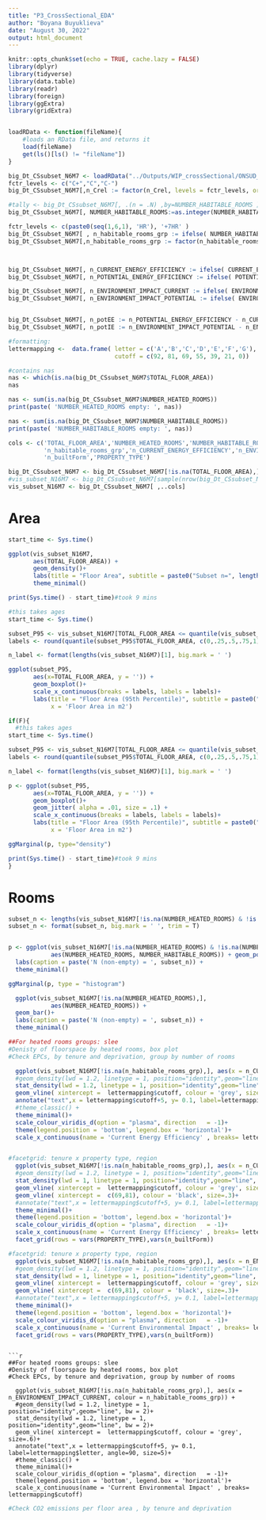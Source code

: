 ```yaml
---
title: "P3_CrossSectional_EDA"
author: "Boyana Buyuklieva"
date: "August 30, 2022"
output: html_document
---
```


```r
knitr::opts_chunk$set(echo = TRUE, cache.lazy = FALSE)
library(dplyr)
library(tidyverse)
library(data.table)
library(readr)
library(foreign)
library(ggExtra)
library(gridExtra)


loadRData <- function(fileName){
    #loads an RData file, and returns it
    load(fileName)
    get(ls()[ls() != "fileName"])
}

big_Dt_CSsubset_N6M7 <- loadRData("../Outputs/WIP_crossSectional/ONSUD_crossSectional_subset_N16744771.RData")
fctr_levels <- c("C+","C","C-")
big_Dt_CSsubset_N6M7[,n_Crel := factor(n_Crel, levels = fctr_levels, ordered = T)]

#tally <- big_Dt_CSsubset_N6M7[, .(n = .N) ,by=NUMBER_HABITABLE_ROOMS ]
big_Dt_CSsubset_N6M7[, NUMBER_HABITABLE_ROOMS:=as.integer(NUMBER_HABITABLE_ROOMS)]

fctr_levels <- c(paste0(seq(1,6,1), 'HR'), '+7HR' )
big_Dt_CSsubset_N6M7[ , n_habitable_rooms_grp := ifelse( NUMBER_HABITABLE_ROOMS>6,'+7HR', paste0(NUMBER_HABITABLE_ROOMS,'HR'))]
big_Dt_CSsubset_N6M7[,n_habitable_rooms_grp := factor(n_habitable_rooms_grp, levels = fctr_levels, ordered = T)]



big_Dt_CSsubset_N6M7[, n_CURRENT_ENERGY_EFFICIENCY := ifelse( CURRENT_ENERGY_EFFICIENCY>100 ,101, CURRENT_ENERGY_EFFICIENCY)]
big_Dt_CSsubset_N6M7[, n_POTENTIAL_ENERGY_EFFICIENCY := ifelse( POTENTIAL_ENERGY_EFFICIENCY>100 ,101, POTENTIAL_ENERGY_EFFICIENCY)]

big_Dt_CSsubset_N6M7[, n_ENVIRONMENT_IMPACT_CURRENT := ifelse( ENVIRONMENT_IMPACT_CURRENT>100 ,101, ENVIRONMENT_IMPACT_CURRENT)]
big_Dt_CSsubset_N6M7[, n_ENVIRONMENT_IMPACT_POTENTIAL := ifelse( ENVIRONMENT_IMPACT_POTENTIAL>100 ,101, ENVIRONMENT_IMPACT_POTENTIAL)]


big_Dt_CSsubset_N6M7[, n_potEE := n_POTENTIAL_ENERGY_EFFICIENCY - n_CURRENT_ENERGY_EFFICIENCY]
big_Dt_CSsubset_N6M7[, n_potIE := n_ENVIRONMENT_IMPACT_POTENTIAL - n_ENVIRONMENT_IMPACT_CURRENT]

#formatting:
lettermapping <-  data.frame( letter = c('A','B','C','D','E','F','G'), 
                              cutoff = c(92, 81, 69, 55, 39, 21, 0))

```

```r
#contains nas
nas <- which(is.na(big_Dt_CSsubset_N6M7$TOTAL_FLOOR_AREA)) 
nas

nas <- sum(is.na(big_Dt_CSsubset_N6M7$NUMBER_HEATED_ROOMS))
print(paste( 'NUMBER_HEATED_ROOMS empty: ', nas))

nas <- sum(is.na(big_Dt_CSsubset_N6M7$NUMBER_HABITABLE_ROOMS))
print(paste( 'NUMBER_HABITABLE_ROOMS empty: ', nas))
```


```r
cols <- c('TOTAL_FLOOR_AREA','NUMBER_HEATED_ROOMS','NUMBER_HABITABLE_ROOMS',
          'n_habitable_rooms_grp','n_CURRENT_ENERGY_EFFICIENCY','n_ENVIRONMENT_IMPACT_CURRENT',
          'n_builtForm','PROPERTY_TYPE')

big_Dt_CSsubset_N6M7 <- big_Dt_CSsubset_N6M7[!is.na(TOTAL_FLOOR_AREA),]
#vis_subset_N16M7 <- big_Dt_CSsubset_N6M7[sample(nrow(big_Dt_CSsubset_N6M7), 2000, replace = F ), ..cols ]
vis_subset_N16M7 <- big_Dt_CSsubset_N6M7[ ,..cols]


```


# Area
```r
start_time <- Sys.time()

ggplot(vis_subset_N16M7, 
       aes(TOTAL_FLOOR_AREA)) +
       geom_density()+
       labs(title = "Floor Area", subtitle = paste0("Subset n=", lengths(vis_subset_N16M7[!is.na(TOTAL_FLOOR_AREA), ])[1]))+
       theme_minimal()

print(Sys.time() - start_time)#took 9 mins
```


```r
#this takes ages
start_time <- Sys.time()

subset_P95 <- vis_subset_N16M7[TOTAL_FLOOR_AREA <= quantile(vis_subset_N16M7$TOTAL_FLOOR_AREA, 0.95, na.rm = T), ]
labels <- round(quantile(subset_P95$TOTAL_FLOOR_AREA, c(0,.25,.5,.75,1), na.rm = T),0)

n_label <- format(lengths(vis_subset_N16M7)[1], big.mark = ' ')

ggplot(subset_P95, 
       aes(x=TOTAL_FLOOR_AREA, y = '')) +
       geom_boxplot()+
       scale_x_continuous(breaks = labels, labels = labels)+ 
       labs(title = "Floor Area (95th Percentile)", subtitle = paste0("Subset n=", n_label),
            x = 'Floor Area in m2')
```




```r
if(F){
  #this takes ages
start_time <- Sys.time()

subset_P95 <- vis_subset_N16M7[TOTAL_FLOOR_AREA <= quantile(vis_subset_N16M7$TOTAL_FLOOR_AREA, 0.95, na.rm = T), ]
labels <- round(quantile(subset_P95$TOTAL_FLOOR_AREA, c(0,.25,.5,.75,1), na.rm = T),0)

n_label <- format(lengths(vis_subset_N16M7)[1], big.mark = ' ')

p <- ggplot(subset_P95, 
       aes(x=TOTAL_FLOOR_AREA, y = '')) +
       geom_boxplot()+
       geom_jitter( alpha = .01, size = .1) +
       scale_x_continuous(breaks = labels, labels = labels)+ 
       labs(title = "Floor Area (95th Percentile)", subtitle = paste0("Subset n=", n_label),
            x = 'Floor Area in m2')

ggMarginal(p, type="density") 

print(Sys.time() - start_time)#took 9 mins
}

```

# Rooms
```r
subset_n <- lengths(vis_subset_N16M7[!is.na(NUMBER_HEATED_ROOMS) & !is.na(NUMBER_HABITABLE_ROOMS),])[1]
subset_n <- format(subset_n, big.mark = ' ', trim = T)


p <- ggplot(vis_subset_N16M7[!is.na(NUMBER_HEATED_ROOMS) & !is.na(NUMBER_HABITABLE_ROOMS),],
            aes(NUMBER_HEATED_ROOMS, NUMBER_HABITABLE_ROOMS)) + geom_point()+
  labs(caption = paste('N (non-empty) = ', subset_n)) + 
  theme_minimal()

ggMarginal(p, type = "histogram")
```


```r
  ggplot(vis_subset_N16M7[!is.na(NUMBER_HEATED_ROOMS),],
            aes(NUMBER_HEATED_ROOMS)) + 
  geom_bar()+
  labs(caption = paste('N (non-empty) = ', subset_n)) + 
  theme_minimal()
```
```r
##For heated rooms groups: slee
#Denisty of floorspace by heated rooms, box plot 
#Check EPCs, by tenure and deprivation, group by number of rooms

  ggplot(vis_subset_N16M7[!is.na(n_habitable_rooms_grp),], aes(x = n_CURRENT_ENERGY_EFFICIENCY, colour = n_habitable_rooms_grp)) +
  #geom_density(lwd = 1.2, linetype = 1, position="identity",geom="line", bw = 2)+  
  stat_density(lwd = 1.2, linetype = 1, position="identity",geom="line", bw = 2)+
  geom_vline( xintercept =  lettermapping$cutoff, colour = 'grey', size=.6)+ 
  annotate("text",x = lettermapping$cutoff+5, y= 0.1, label=lettermapping$letter, angle=90, size=5)+
  #theme_classic() +
  theme_minimal()+
  scale_colour_viridis_d(option = "plasma", direction	= -1)+ 
  theme(legend.position = 'bottom', legend.box = 'horizontal')+
  scale_x_continuous(name = 'Current Energy Efficiency' , breaks= lettermapping$cutoff)



```




```r
#facetgrid: tenure x property type, region
  ggplot(vis_subset_N16M7[!is.na(n_habitable_rooms_grp),], aes(x = n_CURRENT_ENERGY_EFFICIENCY, colour = n_habitable_rooms_grp)) +
  #geom_density(lwd = 1.2, linetype = 1, position="identity",geom="line", bw = 2)+  
  stat_density(lwd = 1, linetype = 1, position="identity",geom="line", bw = 2)+
  geom_vline( xintercept =  lettermapping$cutoff, colour = 'grey', size=.3)+
  geom_vline( xintercept =  c(69,81), colour = 'black', size=.3)+
  #annotate("text",x = lettermapping$cutoff+5, y= 0.1, label=lettermapping$letter, angle=90, size=5)+
  theme_minimal()+
  theme(legend.position = 'bottom', legend.box = 'horizontal')+
  scale_colour_viridis_d(option = "plasma", direction	= -1)+ 
  scale_x_continuous(name = 'Current Energy Efficiency' , breaks= lettermapping$cutoff)+
  facet_grid(rows = vars(PROPERTY_TYPE),vars(n_builtForm))
```
```r
#facetgrid: tenure x property type, region
  ggplot(vis_subset_N16M7[!is.na(n_habitable_rooms_grp),], aes(x = n_ENVIRONMENT_IMPACT_CURRENT, colour = n_habitable_rooms_grp)) +
  #geom_density(lwd = 1.2, linetype = 1, position="identity",geom="line", bw = 2)+  
  stat_density(lwd = 1, linetype = 1, position="identity",geom="line", bw = 2)+
  geom_vline( xintercept =  lettermapping$cutoff, colour = 'grey', size=.3)+
  geom_vline( xintercept =  c(69,81), colour = 'black', size=.3)+
  #annotate("text",x = lettermapping$cutoff+5, y= 0.1, label=lettermapping$letter, angle=90, size=5)+
  theme_minimal()+
  theme(legend.position = 'bottom', legend.box = 'horizontal')+
  scale_colour_viridis_d(option = "plasma", direction	= -1)+ 
  scale_x_continuous(name = 'Current Environmental Impact' , breaks= lettermapping$cutoff)+
  facet_grid(rows = vars(PROPERTY_TYPE),vars(n_builtForm))
```
```

```r
##For heated rooms groups: slee
#Denisty of floorspace by heated rooms, box plot 
#Check EPCs, by tenure and deprivation, group by number of rooms

  ggplot(vis_subset_N16M7[!is.na(n_habitable_rooms_grp),], aes(x = n_ENVIRONMENT_IMPACT_CURRENT, colour = n_habitable_rooms_grp)) +
  #geom_density(lwd = 1.2, linetype = 1, position="identity",geom="line", bw = 2)+  
  stat_density(lwd = 1.2, linetype = 1, position="identity",geom="line", bw = 2)+
  geom_vline( xintercept =  lettermapping$cutoff, colour = 'grey', size=.6)+ 
  annotate("text",x = lettermapping$cutoff+5, y= 0.1, label=lettermapping$letter, angle=90, size=5)+
  #theme_classic() +
  theme_minimal()+
  scale_colour_viridis_d(option = "plasma", direction	= -1)+ 
  theme(legend.position = 'bottom', legend.box = 'horizontal')+
  scale_x_continuous(name = 'Current Environmental Impact' , breaks= lettermapping$cutoff)
```




```r
#Check CO2 emissions per floor area , by tenure and deprivation 
```

